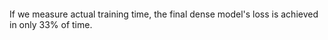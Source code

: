 ```{=html}
<html>
<head><meta charset="utf-8" /></head>
<body>
    <div>                            <div id="4c45a9bd-584f-4960-b285-8c98c1ddcfad" class="plotly-graph-div" style="height:100%; width:100%;"></div>            <script type="text/javascript">                                    window.PLOTLYENV=window.PLOTLYENV || {};                                    if (document.getElementById("4c45a9bd-584f-4960-b285-8c98c1ddcfad")) {                    Plotly.newPlot(                        "4c45a9bd-584f-4960-b285-8c98c1ddcfad",                        [{"name":"Baseline","x":[0.0,0.08762166666666667,0.17644361111111112,0.26527666666666666,0.3539075,0.4435047222222222,0.5321094444444444,0.6218075000000001,0.7105758333333333,0.7999666666666667,0.8883986111111112,0.9774852777777778,1.0673408333333334,1.1558666666666666,1.2442119444444444,1.3331069444444446,1.419881388888889,1.5081022222222222,1.5953297222222222,1.6828311111111112,1.7700372222222223,1.8575183333333334,1.9448580555555555,2.0327033333333335,2.121116944444444,2.2089166666666666,2.29659,2.385211388888889,2.473233333333333,2.559935,2.6478683333333333,2.7348616666666667,2.8230225,2.9098430555555552,2.998060277777778,3.0854044444444444,3.1721883333333336,3.2592933333333334,3.3472327777777777,3.433851388888889,3.521051388888889,3.609291666666667,3.6965080555555554,3.7832800000000004,3.8702430555555556,3.9576874999999996,4.044698333333334,4.1319525,4.218946944444444,4.306704444444445,4.393870277777778,4.481081388888889,4.568294444444445,4.655444444444444,4.742686388888888,4.8297897222222215,4.916908888888889,5.004116111111111,5.0910649999999995,5.178214166666667,5.265334999999999,5.3524344444444445,5.439638333333334,5.526818333333333,5.613704722222222,5.700817499999999,5.787931944444445,5.875058888888889,5.962191666666667,6.049612222222222,6.136620833333333,6.224062222222222,6.311106666666666,6.398553611111112,6.4857233333333335,6.572978055555556,6.6600463888888894,6.7472336111111115,6.834268333333334,6.921397222222222,7.00843111111111,7.095643055555556,7.182788888888889,7.2697433333333334,7.356875,7.443795,7.530955277777777,7.6179775,7.704945833333333,7.792298611111112,7.879179722222222,7.966483888888889,8.053386944444444,8.140718055555554,8.227731944444445,8.315153333333333,8.401953055555555,8.489047222222222,8.57599888888889,8.6630075,8.750449444444444,8.83744138888889,8.92451,9.01161361111111,9.09861861111111,9.185570555555554,9.27280861111111,9.359810833333334,9.446755555555555,9.533864999999999,9.620834166666667,9.707910833333333,9.794974722222221,9.8820975,9.969790833333334,10.059529166666668,10.148275277777778,10.237225555555556,10.325973055555554,10.413803611111112,10.500648055555555,10.588213055555556,10.67548861111111,10.762519166666667,10.850113055555555,10.937474166666666,11.025301944444445,11.11185888888889,11.199786666666668,11.2870425,11.374980555555556,11.462117222222224,11.549749166666667,11.636829444444444,11.724797222222222,11.811960555555554,11.899705555555556,11.987722777777778,12.074925555555556,12.162574166666667,12.250062777777778,12.337125277777778,12.42514888888889,12.511965277777778,12.59950138888889,12.687078055555556,12.77459138888889,12.862399166666668,12.949969166666667,13.038156388888888,13.12617388888889,13.214363888888888,13.302555555555555,13.390345833333335,13.477509722222223,13.565365,13.65278638888889,13.741053888888889,13.828498055555556,13.917450277777778,14.0049925,14.092954166666667,14.180871388888889,14.269054166666667,14.35682,14.444571944444446,14.532745555555556,14.621474444444443,14.70994611111111,14.798998888888889,14.88682,14.975245555555555,15.063854444444443,15.151840277777778,15.239972222222223,15.328056388888887,15.416480555555555,15.505451111111112,15.593709166666667,15.682551388888887,15.770987222222221,15.859359166666666,15.947549166666668,16.035676111111112,16.124238333333334,16.212366666666664,16.3009725,16.389469444444444,16.477648333333335,16.56602611111111,16.654208055555554,16.7425775,16.830786111111113,16.918509444444442,17.00650472222222,17.094911111111113,17.183713333333333,17.272284444444445,17.36049527777778,17.449826388888887,17.538273611111112,17.62639638888889,17.715115555555556,17.802473333333335,17.891330555555555,17.980198333333334,18.069332777777777,18.158273333333334,18.24664333333333,18.335828611111108,18.424611666666667,18.51265777777778,18.601486666666666,18.690482499999998,18.779454722222223,18.868869166666666,18.95748888888889,19.0462675,19.135793333333332,19.22511777777778,19.313645833333332,19.402723055555555,19.492199444444445,19.581441666666667,19.670004166666665,19.759194444444447,19.847888333333334,19.93624,20.025037777777776,20.11338388888889,20.202275,20.29097833333333,20.37863888888889,20.467515833333334,20.556151944444444,20.644791944444446,20.733088611111114,20.821204722222223,20.909725277777778,20.998593055555556,21.086310555555553,21.174205555555556,21.26254472222222,21.351176666666667,21.440162222222224,21.528179166666668,21.61698777777778,21.705759444444443,21.794127777777778,21.883115000000004],"y":[6.74839453125,5.4187265625,4.9736796875,4.735296875,4.630875,4.56698828125,4.519,4.4851484375,4.45952734375,4.43978515625,4.42198828125,4.4113125,4.39663671875,4.38164453125,4.37398046875,4.363734375,4.3577890625,4.34557421875,4.3384140625,4.32876171875,4.3243203125,4.319109375,4.3143203125,4.30580078125,4.2994453125,4.2956015625,4.292625,4.28841796875,4.28327734375,4.2778046875,4.277015625,4.272265625,4.2683046875,4.2671953125,4.262171875,4.26112109375,4.258078125,4.25455859375,4.25040625,4.24560546875,4.2448046875,4.24388671875,4.243,4.237890625,4.235296875,4.23173046875,4.2287109375,4.22712109375,4.22437109375,4.22453125,4.2206796875,4.21865625,4.21700390625,4.2149140625,4.21329296875,4.21173828125,4.20691015625,4.20617578125,4.20566015625,4.2051171875,4.199109375,4.20054296875,4.19573046875,4.19511328125,4.19466015625,4.1915859375,4.190609375,4.18851171875,4.18603125,4.1866171875,4.1823828125,4.1841171875,4.17944140625,4.18012890625,4.17614453125,4.17441015625,4.1732734375,4.171921875,4.1710234375,4.16890625,4.16660546875,4.1675703125,4.16252734375,4.161875,4.16170703125,4.159328125,4.15687890625,4.15765625,4.1536953125,4.15349609375,4.151734375,4.15009765625,4.15083203125,4.1477578125,4.14693359375,4.14521484375,4.14371875,4.140640625,4.1391875,4.1400859375,4.13821875,4.136171875,4.1346953125,4.13290234375,4.13382421875,4.1321171875,4.127845703125,4.12960546875,4.1271328125,4.124853515625,4.126546875,4.12116015625,4.118875,4.1194375,4.11716796875,4.117326171875,4.11452734375,4.11478515625,4.11265625,4.1118515625,4.110716796875,4.10695703125,4.105974609375,4.1069453125,4.1039609375,4.104115234375,4.10241796875,4.10298046875,4.100599609375,4.09512890625,4.09860546875,4.094466796875,4.09503515625,4.093646484375,4.08973828125,4.09240234375,4.09222265625,4.088080078125,4.08678515625,4.085791015625,4.082439453125,4.082064453125,4.08147265625,4.080451171875,4.08063671875,4.07994921875,4.07630078125,4.07576953125,4.074875,4.07455078125,4.073796875,4.071392578125,4.072060546875,4.06762890625,4.066365234375,4.0654765625,4.064796875,4.06455078125,4.0633359375,4.061970703125,4.060384765625,4.0594140625,4.059236328125,4.057814453125,4.056111328125,4.05688671875,4.055232421875,4.05441015625,4.052625,4.05313671875,4.05051171875,4.049529296875,4.0474765625,4.04734765625,4.046658203125,4.04436328125,4.0429375,4.044142578125,4.04340234375,4.039486328125,4.0435625,4.04140234375,4.0408046875,4.0386015625,4.0380625,4.037591796875,4.032896484375,4.0354765625,4.035083984375,4.03198828125,4.032712890625,4.030740234375,4.02956640625,4.029828125,4.0271875,4.025908203125,4.0264765625,4.024916015625,4.02585546875,4.024517578125,4.024865234375,4.02329296875,4.022279296875,4.021298828125,4.021123046875,4.021474609375,4.02086328125,4.01965234375,4.01898046875,4.01805859375,4.017619140625,4.01712109375,4.015287109375,4.01531640625,4.016392578125,4.014390625,4.013958984375,4.0118671875,4.0142265625,4.01219140625,4.011998046875,4.011248046875,4.010705078125,4.01103125,4.01233984375,4.008513671875,4.01001953125,4.00755078125,4.008427734375,4.00748046875,4.006416015625,4.007978515625,4.005435546875,4.00546875,4.00516015625,4.00378515625,4.00555859375,4.0049765625,4.005669921875,4.005052734375,4.002826171875,4.003580078125,4.002212890625,4.00363671875,4.001841796875,4.00212890625,4.003541015625,4.002578125,4.0037109375,4.00257421875],"type":"scatter"},{"name":"Mixture of Tokens","x":[0.0,0.1102025,0.22032138888888889,0.33063944444444443,0.4408547222222222,0.55116,0.6615341666666668,0.7717666666666667,0.8822316666666667,0.9925736111111111,1.1029411111111111,1.2137411111111112,1.324238888888889,1.4347152777777779,1.5451597222222222,1.655526388888889,1.765925,1.8763033333333334,1.9867336111111111,2.0971166666666665,2.2076133333333336,2.318064166666667,2.4284366666666664,2.5388622222222224,2.6492127777777776,2.7596202777777776,2.870053333333333,2.9804244444444445,3.0908752777777777,3.201222222222222,3.311739166666667,3.4221605555555556,3.532686388888889,3.643100555555556,3.7536358333333335,3.8640230555555557,3.974463611111111,4.084901111111111,4.195413333333333,4.305719722222222,4.416119722222223,4.526548611111111,4.636904722222222,4.7472297222222215,4.8576258333333335,4.967887777777778,5.078225277777778,5.188641388888889,5.298884722222223,5.409263055555556,5.519609444444445,5.629938888888889,5.740241944444445,5.850555277777778,5.960919722222223,6.0711772222222224,6.181602222222223,6.291845555555556,6.402167222222222,6.512474444444444,6.622768333333333,6.732979444444444,6.843288055555555,6.843288055555555,6.953314722222222,7.063289722222223,7.173268055555557,7.283314166666667,7.3932725,7.503346666666667,7.613356111111111,7.723425000000001,7.833574722222222,7.9436550000000015,8.053704999999999,8.163783055555555,8.273855833333334,8.383854722222223,8.49399611111111,8.604089722222222,8.71408138888889,8.824217500000001,8.934220833333333,9.044411666666665,9.154599166666667,9.264683611111112,9.374765277777778,9.4850125,9.595071111111112,9.705115000000001,9.815252222222224,9.925120833333335,10.035108055555556,10.1452525,10.255217777777778,10.365317500000002,10.475235,10.585409166666667,10.695249722222224,10.80515611111111,10.9150025,11.024954722222223,11.135028333333333,11.245003333333335,11.354947222222224,11.465120555555556,11.575130833333333,11.685120555555557,11.79513388888889,11.905186944444445,12.015026111111112,12.124869722222224,12.235156111111111,12.345049444444445,12.454888055555555,12.564795555555555,12.674625277777777,12.784670833333333,12.894639722222223,13.004474444444444,13.114481666666666,13.224713611111113,13.3347425,13.444596944444443,13.554369722222223,13.66424277777778,13.774108611111112,13.884061666666668,13.994094722222222,14.103895277777777,14.213770555555556,14.323564444444445,14.433430833333334,14.543593055555556,14.653517222222224,14.763287777777778,14.873133333333334,14.983110833333333,15.093224166666669,15.202986111111112,15.312870277777776,15.422733055555554,15.53278277777778,15.64267638888889,15.752639444444444,15.862639444444444,15.972501944444442,16.082318333333333,16.19223777777778,16.302058055555555,16.412016944444446,16.521855277777778,16.631579444444444,16.741500000000002,16.85148388888889,16.961374444444445,17.07116388888889,17.181066666666666,17.290792777777778,17.40053888888889,17.510147222222223,17.619923611111112,17.72970972222222,17.83961888888889,17.949476944444445,18.05931222222222,18.168992222222222,18.279121666666665,18.388841944444444,18.498518611111113,18.60816916666667,18.71802361111111,18.827864722222223,18.937888333333337,19.047698333333333,19.15737777777778,19.267007222222222,19.376971944444442,19.486947777777775,19.59681972222222,19.70655277777778,19.816338055555555,19.92609361111111,20.035820277777777,20.145579722222223,20.255375833333332,20.365146666666668,20.47489638888889,20.58456638888889,20.694322222222223,20.80390611111111,20.913588055555557,21.023211944444444,21.132928055555556,21.2426775,21.352590833333334,21.462215277777776,21.571809722222223,21.68151138888889,21.79109777777778,21.90075555555556,22.010525833333336,22.12054277777778,22.230148888888888,22.339839444444443,22.449536666666667,22.55939138888889,22.669127222222222,22.778843333333334,22.888418333333334,22.998050833333334,23.107671111111113,23.21736416666667,23.32705888888889,23.436874444444445,23.54648666666667,23.6560725,23.765639999999998,23.87541388888889,23.985128888888887,24.09484,24.204535000000003,24.314268888888886,24.423895555555553,24.533535,24.643296111111113,24.753114444444446,24.862688333333335,24.9724975,25.082420000000003,25.192441666666667,25.302096388888888,25.41210277777778,25.521807222222222,25.631496388888888,25.741141111111112,25.85082,25.9608,26.070731944444447,26.180374722222222,26.29001638888889,26.399621111111113,26.509409444444444,26.619260555555556,26.728955000000003,26.838776388888892,26.948435833333335,27.058179166666665,27.168012500000003,27.27768888888889],"y":[6.865790036678314,5.500211125850678,5.061204619407654,4.781460484981537,4.641498310565948,4.555344714164734,4.490929737091064,4.443757008075714,4.405196396350861,4.37313479423523,4.344426648139954,4.323108457088471,4.299607085704803,4.279431181430817,4.263306029796601,4.247776464939117,4.234482085704803,4.221364744663239,4.2098522415161135,4.196074651241302,4.187593363761902,4.177408302307129,4.170638454437256,4.159920306205749,4.15081564617157,4.145412252902984,4.139124257087707,4.131852756023407,4.123324332237243,4.11731966304779,4.113346085071564,4.107695070266724,4.101226757526398,4.098156608104706,4.091862853527069,4.088939291715622,4.08453405046463,4.080003803968429,4.07474255156517,4.069562127351761,4.0672049102783205,4.064178363561631,4.0609314668178556,4.056524780988693,4.053007598161697,4.047103298664093,4.043819102048874,4.0414996073246,4.038083200454712,4.03592233991623,4.032123554468155,4.029180178403855,4.027229268789291,4.024126539945603,4.02128267121315,4.018775345087051,4.0136179099082945,4.012527460336686,4.011893786191941,4.0094586644172665,4.003874507665635,4.00408109164238,3.9995777270793913,3.997126739740372,3.9969446184635165,3.9934199278354643,3.9913556628227234,3.9893966519832613,3.9867340905666353,3.986563229560852,3.9814727687835694,3.9834299783706664,3.978228116750717,3.9784797337055204,3.974903697013855,3.972870152950287,3.9708729276657104,3.9691721091270447,3.9676777884960175,3.9655341460704805,3.962736085653305,3.9628406882286074,3.958150596380234,3.9572064304351806,3.9572911744117736,3.9544747989177704,3.9525790514945984,3.9521092398166657,3.9483649508953094,3.948203722476959,3.945921738624573,3.9438791739940644,3.9440752167701723,3.942056930065155,3.9397456793785097,3.938746748685837,3.937531670331955,3.9344002854824067,3.931611962556839,3.932666870355606,3.9304284567832948,3.9282506439685823,3.9271608049869537,3.9252567477226257,3.9263192043304445,3.9234907367229463,3.9210682899951936,3.921439744234085,3.919512340307236,3.916478786468506,3.918222924232483,3.912615067720413,3.909725915670395,3.91176522898674,3.9081051626205445,3.9083814005851747,3.9069166042804717,3.9061199796199797,3.9035818481445315,3.903709605693817,3.9023211553096773,3.8991231470108034,3.89718363571167,3.899226724386215,3.8953543226718903,3.8952864673137664,3.8937351932525637,3.8945165870189666,3.8917897469997405,3.8874791808128357,3.889599235296249,3.886183403491974,3.8874019949436187,3.885254539966583,3.881638179540634,3.884223243713379,3.883069363594055,3.880081481218338,3.878324861049652,3.8768155725002287,3.8742032346725463,3.8739651515483855,3.873274619817734,3.8733756947517395,3.8730960862636565,3.8718043982982637,3.8683799533843994,3.8676790974140167,3.8672288568019866,3.8673909361362457,3.8659597504138947,3.863656238079071,3.8642505462169647,3.8606404564380647,3.858939951658249,3.858395966768265,3.8568559811115266,3.8574499735832215,3.855578766822815,3.8548514432907104,3.8535311052799224,3.852460629701614,3.8520446791648864,3.850679286956787,3.849676181077957,3.8503636083602903,3.8481787927150726,3.847291652441025,3.846029278039932,3.8467375905513763,3.843457180738449,3.8432434759140013,3.84123197722435,3.8409913368225097,3.8404709768295286,3.838491157054901,3.8369598042964936,3.8380221192836763,3.8370410463809965,3.833674565553665,3.837532728433609,3.8359467537403105,3.834789340496063,3.8331626744270326,3.832846212863922,3.831990896940231,3.8268260090351105,3.8300914266109465,3.8295945544242858,3.8270066785812378,3.8272946214675905,3.825755661725998,3.8243437113761902,3.8244080152511595,3.8222766811847686,3.820967532634735,3.8215505781173706,3.820350860118866,3.8214788076877593,3.8193533620834352,3.819955214738846,3.8186098570823668,3.8177401185035706,3.817552139997482,3.816974099159241,3.817406270503998,3.8170814564228057,3.8157693605422973,3.8148661241531374,3.814633913755417,3.8133696205615997,3.813557290315628,3.81179550242424,3.811197649717331,3.812590065956116,3.810574800014496,3.811046081781387,3.808258488416672,3.810983619213104,3.808893218278885,3.8086019842624665,3.8076923871040345,3.8071739885807037,3.8074519782066347,3.8087132613658907,3.8052890610694887,3.806961742401123,3.8044023671150207,3.80590287733078,3.8039762332439424,3.8035476679801943,3.8046592409610747,3.8024042971134184,3.802197088241577,3.801558027267456,3.8005723276138306,3.8025530395507814,3.8023419806957244,3.802598600387573,3.8017730872631073,3.7998546545505523,3.8000860295295715,3.7992646408081057,3.8004151334762573,3.7985526072978972,3.798954046010971,3.800132167816162,3.799162902355194,3.8003664946556093,3.798871917963028],"type":"scatter"}],                        {"template":{"data":{"barpolar":[{"marker":{"line":{"color":"#E5ECF6","width":0.5},"pattern":{"fillmode":"overlay","size":10,"solidity":0.2}},"type":"barpolar"}],"bar":[{"error_x":{"color":"#2a3f5f"},"error_y":{"color":"#2a3f5f"},"marker":{"line":{"color":"#E5ECF6","width":0.5},"pattern":{"fillmode":"overlay","size":10,"solidity":0.2}},"type":"bar"}],"carpet":[{"aaxis":{"endlinecolor":"#2a3f5f","gridcolor":"white","linecolor":"white","minorgridcolor":"white","startlinecolor":"#2a3f5f"},"baxis":{"endlinecolor":"#2a3f5f","gridcolor":"white","linecolor":"white","minorgridcolor":"white","startlinecolor":"#2a3f5f"},"type":"carpet"}],"choropleth":[{"colorbar":{"outlinewidth":0,"ticks":""},"type":"choropleth"}],"contourcarpet":[{"colorbar":{"outlinewidth":0,"ticks":""},"type":"contourcarpet"}],"contour":[{"colorbar":{"outlinewidth":0,"ticks":""},"colorscale":[[0.0,"#0d0887"],[0.1111111111111111,"#46039f"],[0.2222222222222222,"#7201a8"],[0.3333333333333333,"#9c179e"],[0.4444444444444444,"#bd3786"],[0.5555555555555556,"#d8576b"],[0.6666666666666666,"#ed7953"],[0.7777777777777778,"#fb9f3a"],[0.8888888888888888,"#fdca26"],[1.0,"#f0f921"]],"type":"contour"}],"heatmapgl":[{"colorbar":{"outlinewidth":0,"ticks":""},"colorscale":[[0.0,"#0d0887"],[0.1111111111111111,"#46039f"],[0.2222222222222222,"#7201a8"],[0.3333333333333333,"#9c179e"],[0.4444444444444444,"#bd3786"],[0.5555555555555556,"#d8576b"],[0.6666666666666666,"#ed7953"],[0.7777777777777778,"#fb9f3a"],[0.8888888888888888,"#fdca26"],[1.0,"#f0f921"]],"type":"heatmapgl"}],"heatmap":[{"colorbar":{"outlinewidth":0,"ticks":""},"colorscale":[[0.0,"#0d0887"],[0.1111111111111111,"#46039f"],[0.2222222222222222,"#7201a8"],[0.3333333333333333,"#9c179e"],[0.4444444444444444,"#bd3786"],[0.5555555555555556,"#d8576b"],[0.6666666666666666,"#ed7953"],[0.7777777777777778,"#fb9f3a"],[0.8888888888888888,"#fdca26"],[1.0,"#f0f921"]],"type":"heatmap"}],"histogram2dcontour":[{"colorbar":{"outlinewidth":0,"ticks":""},"colorscale":[[0.0,"#0d0887"],[0.1111111111111111,"#46039f"],[0.2222222222222222,"#7201a8"],[0.3333333333333333,"#9c179e"],[0.4444444444444444,"#bd3786"],[0.5555555555555556,"#d8576b"],[0.6666666666666666,"#ed7953"],[0.7777777777777778,"#fb9f3a"],[0.8888888888888888,"#fdca26"],[1.0,"#f0f921"]],"type":"histogram2dcontour"}],"histogram2d":[{"colorbar":{"outlinewidth":0,"ticks":""},"colorscale":[[0.0,"#0d0887"],[0.1111111111111111,"#46039f"],[0.2222222222222222,"#7201a8"],[0.3333333333333333,"#9c179e"],[0.4444444444444444,"#bd3786"],[0.5555555555555556,"#d8576b"],[0.6666666666666666,"#ed7953"],[0.7777777777777778,"#fb9f3a"],[0.8888888888888888,"#fdca26"],[1.0,"#f0f921"]],"type":"histogram2d"}],"histogram":[{"marker":{"pattern":{"fillmode":"overlay","size":10,"solidity":0.2}},"type":"histogram"}],"mesh3d":[{"colorbar":{"outlinewidth":0,"ticks":""},"type":"mesh3d"}],"parcoords":[{"line":{"colorbar":{"outlinewidth":0,"ticks":""}},"type":"parcoords"}],"pie":[{"automargin":true,"type":"pie"}],"scatter3d":[{"line":{"colorbar":{"outlinewidth":0,"ticks":""}},"marker":{"colorbar":{"outlinewidth":0,"ticks":""}},"type":"scatter3d"}],"scattercarpet":[{"marker":{"colorbar":{"outlinewidth":0,"ticks":""}},"type":"scattercarpet"}],"scattergeo":[{"marker":{"colorbar":{"outlinewidth":0,"ticks":""}},"type":"scattergeo"}],"scattergl":[{"marker":{"colorbar":{"outlinewidth":0,"ticks":""}},"type":"scattergl"}],"scattermapbox":[{"marker":{"colorbar":{"outlinewidth":0,"ticks":""}},"type":"scattermapbox"}],"scatterpolargl":[{"marker":{"colorbar":{"outlinewidth":0,"ticks":""}},"type":"scatterpolargl"}],"scatterpolar":[{"marker":{"colorbar":{"outlinewidth":0,"ticks":""}},"type":"scatterpolar"}],"scatter":[{"fillpattern":{"fillmode":"overlay","size":10,"solidity":0.2},"type":"scatter"}],"scatterternary":[{"marker":{"colorbar":{"outlinewidth":0,"ticks":""}},"type":"scatterternary"}],"surface":[{"colorbar":{"outlinewidth":0,"ticks":""},"colorscale":[[0.0,"#0d0887"],[0.1111111111111111,"#46039f"],[0.2222222222222222,"#7201a8"],[0.3333333333333333,"#9c179e"],[0.4444444444444444,"#bd3786"],[0.5555555555555556,"#d8576b"],[0.6666666666666666,"#ed7953"],[0.7777777777777778,"#fb9f3a"],[0.8888888888888888,"#fdca26"],[1.0,"#f0f921"]],"type":"surface"}],"table":[{"cells":{"fill":{"color":"#EBF0F8"},"line":{"color":"white"}},"header":{"fill":{"color":"#C8D4E3"},"line":{"color":"white"}},"type":"table"}]},"layout":{"annotationdefaults":{"arrowcolor":"#2a3f5f","arrowhead":0,"arrowwidth":1},"autotypenumbers":"strict","coloraxis":{"colorbar":{"outlinewidth":0,"ticks":""}},"colorscale":{"diverging":[[0,"#8e0152"],[0.1,"#c51b7d"],[0.2,"#de77ae"],[0.3,"#f1b6da"],[0.4,"#fde0ef"],[0.5,"#f7f7f7"],[0.6,"#e6f5d0"],[0.7,"#b8e186"],[0.8,"#7fbc41"],[0.9,"#4d9221"],[1,"#276419"]],"sequential":[[0.0,"#0d0887"],[0.1111111111111111,"#46039f"],[0.2222222222222222,"#7201a8"],[0.3333333333333333,"#9c179e"],[0.4444444444444444,"#bd3786"],[0.5555555555555556,"#d8576b"],[0.6666666666666666,"#ed7953"],[0.7777777777777778,"#fb9f3a"],[0.8888888888888888,"#fdca26"],[1.0,"#f0f921"]],"sequentialminus":[[0.0,"#0d0887"],[0.1111111111111111,"#46039f"],[0.2222222222222222,"#7201a8"],[0.3333333333333333,"#9c179e"],[0.4444444444444444,"#bd3786"],[0.5555555555555556,"#d8576b"],[0.6666666666666666,"#ed7953"],[0.7777777777777778,"#fb9f3a"],[0.8888888888888888,"#fdca26"],[1.0,"#f0f921"]]},"colorway":["#636efa","#EF553B","#00cc96","#ab63fa","#FFA15A","#19d3f3","#FF6692","#B6E880","#FF97FF","#FECB52"],"font":{"color":"#2a3f5f"},"geo":{"bgcolor":"white","lakecolor":"white","landcolor":"#E5ECF6","showlakes":true,"showland":true,"subunitcolor":"white"},"hoverlabel":{"align":"left"},"hovermode":"closest","mapbox":{"style":"light"},"paper_bgcolor":"white","plot_bgcolor":"#E5ECF6","polar":{"angularaxis":{"gridcolor":"white","linecolor":"white","ticks":""},"bgcolor":"#E5ECF6","radialaxis":{"gridcolor":"white","linecolor":"white","ticks":""}},"scene":{"xaxis":{"backgroundcolor":"#E5ECF6","gridcolor":"white","gridwidth":2,"linecolor":"white","showbackground":true,"ticks":"","zerolinecolor":"white"},"yaxis":{"backgroundcolor":"#E5ECF6","gridcolor":"white","gridwidth":2,"linecolor":"white","showbackground":true,"ticks":"","zerolinecolor":"white"},"zaxis":{"backgroundcolor":"#E5ECF6","gridcolor":"white","gridwidth":2,"linecolor":"white","showbackground":true,"ticks":"","zerolinecolor":"white"}},"shapedefaults":{"line":{"color":"#2a3f5f"}},"ternary":{"aaxis":{"gridcolor":"white","linecolor":"white","ticks":""},"baxis":{"gridcolor":"white","linecolor":"white","ticks":""},"bgcolor":"#E5ECF6","caxis":{"gridcolor":"white","linecolor":"white","ticks":""}},"title":{"x":0.05},"xaxis":{"automargin":true,"gridcolor":"white","linecolor":"white","ticks":"","title":{"standoff":15},"zerolinecolor":"white","zerolinewidth":2},"yaxis":{"automargin":true,"gridcolor":"white","linecolor":"white","ticks":"","title":{"standoff":15},"zerolinecolor":"white","zerolinewidth":2}}},"title":{"text":"Training Loss vs Time","x":0.5},"shapes":[{"line":{"color":"red","dash":"dot","width":0.5},"type":"line","x0":61000.0,"x1":250000.0,"y0":4.00257421875,"y1":4.00257421875},{"line":{"color":"red","dash":"dot","width":0.5},"type":"line","x0":6.622768333333333,"x1":21.883115000000004,"y0":4.00257421875,"y1":4.00257421875}],"annotations":[{"arrowcolor":"black","arrowhead":3,"arrowwidth":0.5,"ax":0.0,"ay":50,"font":{"color":"black","size":11},"showarrow":true,"text":"24% of training steps","x":117700.0,"y":4.00257421875},{"arrowcolor":"black","arrowhead":3,"arrowwidth":0.5,"ax":0.0,"ay":50,"font":{"color":"black","size":11},"showarrow":true,"text":"33% of training time","x":11.200872333333333,"y":4.00257421875}],"xaxis":{"range":[0,21.88],"title":{"text":"time (hours)"}},"yaxis":{"range":[3.5,5],"title":{"text":"loss"}}},                        {"responsive": true}                    )                };                            </script>        </div>

<div class="simontwice_style_caption"> If we measure actual training time, the final dense model's loss is achieved in only 33% of time.

</div>

</body>
</html>
```